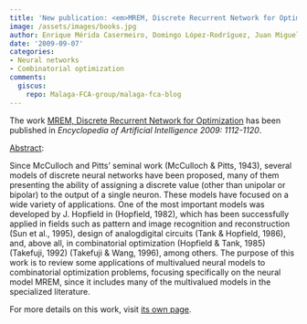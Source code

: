 ```yaml
---
title: 'New publication: <em>MREM, Discrete Recurrent Network for Optimization</em>'
image: /assets/images/books.jpg
author: Enrique Mérida Casermeiro, Domingo López-Rodríguez, Juan Miguel Ortiz-de-Lazcano-Lobato
date: '2009-09-07'
categories:
- Neural networks
- Combinatorial optimization
comments:
  giscus:
    repo: Malaga-FCA-group/malaga-fca-blog
---
```


The work <u>MREM, Discrete Recurrent Network for Optimization</u> has been published in <em>Encyclopedia of Artificial Intelligence 2009: 1112-1120</em>.

<u>Abstract</u>:



Since McCulloch and Pitts’ seminal work (McCulloch & Pitts, 1943), several models of discrete neural networks have been proposed, many of them presenting the ability of assigning a discrete value (other than unipolar or bipolar) to the output of a single neuron. These models have focused on a wide variety of applications. One of the most important models was developed by J. Hopfield in (Hopfield, 1982), which has been successfully applied in fields such as pattern and image recognition and reconstruction (Sun et al., 1995), design of analogdigital circuits (Tank & Hopfield, 1986), and, above all, in combinatorial optimization (Hopfield & Tank, 1985) (Takefuji, 1992) (Takefuji & Wang, 1996), among others. The purpose of this work is to review some applications of multivalued neural models to combinatorial optimization problems, focusing specifically on the neural model MREM, since it includes many of the multivalued models in the specialized literature.




For more details on this work, visit <a href='/publications/books/2009-mrem'>its own page</a>.
